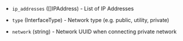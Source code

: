 <!-- Code generated from the comments of the NetworkInterface struct in builder/upcloud/config.go; DO NOT EDIT MANUALLY -->

- `ip_addresses` ([]IPAddress) - List of IP Addresses

- `type` (InterfaceType) - Network type (e.g. public, utility, private)

- `network` (string) - Network UUID when connecting private network

<!-- End of code generated from the comments of the NetworkInterface struct in builder/upcloud/config.go; -->
